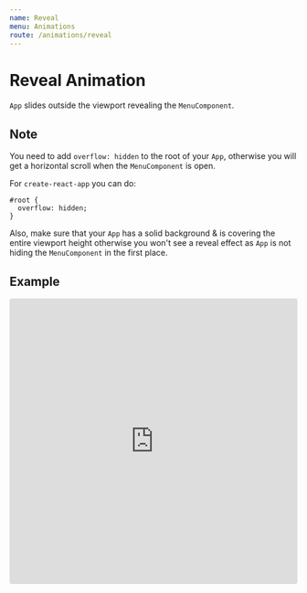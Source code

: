 ```yaml
---
name: Reveal
menu: Animations
route: /animations/reveal
---
```


# Reveal Animation

`App` slides outside the viewport revealing the `MenuComponent`.

## Note

You need to add `overflow: hidden` to the root of your `App`, otherwise you will get a horizontal scroll when the `MenuComponent` is open.

For `create-react-app` you can do:

```
#root {
  overflow: hidden;
}
```

Also, make sure that your `App` has a solid background & is covering the entire viewport height otherwise you won't see a reveal effect as `App` is not hiding the `MenuComponent` in the first place.

## Example

<iframe
  src="https://codesandbox.io/embed/animation-reveal-e1314?fontsize=14&hidenavigation=1&theme=dark"
  style="width:100%; height:500px; border:0; border-radius: 4px; overflow:hidden;"
  title="animation-reveal"
  allow="geolocation; microphone; camera; midi; vr; accelerometer; gyroscope; payment; ambient-light-sensor; encrypted-media; usb"
  sandbox="allow-modals allow-forms allow-popups allow-scripts allow-same-origin"
></iframe>
